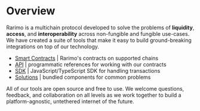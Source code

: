 ---
---

# Overview

Rarimo is a multichain protocol developed to solve the problems of **liquidity**, **access**, and **interoperability** across non-fungible and fungible use-cases.
We have created a suite of tools that make it easy to build ground-breaking integrations on top of our technology.

- [Smart Contracts](./smart-contracts) | Rarimo's contracts on supported chains
- [API](./api) | programmatic references for working with our contracts
- [SDK](./sdk) | JavaScript/TypeScript SDK for handling transactions
- [Solutions](./solutions) | bundled components for common problems

All of our tools are open source and free to use.
We welcome questions, feedback, and collaboration on all levels as we work together to build a platform-agnostic, untethered internet of the future.
